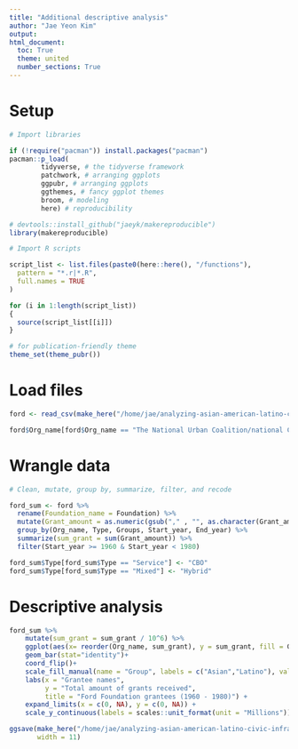 ```yaml
---
title: "Additional descriptive analysis"
author: "Jae Yeon Kim"
output:
html_document:
  toc: True
  theme: united
  number_sections: True
---
```


# Setup 

```r

# Import libraries 

if (!require("pacman")) install.packages("pacman")
pacman::p_load(
        tidyverse, # the tidyverse framework
        patchwork, # arranging ggplots 
        ggpubr, # arranging ggplots 
        ggthemes, # fancy ggplot themes
        broom, # modeling
        here) # reproducibility 

# devtools::install_github("jaeyk/makereproducible")
library(makereproducible)

# Import R scripts

script_list <- list.files(paste0(here::here(), "/functions"),
  pattern = "*.r|*.R",
  full.names = TRUE
)

for (i in 1:length(script_list))
{
  source(script_list[[i]])
}

# for publication-friendly theme
theme_set(theme_pubr())
```

# Load files

```r

ford <- read_csv(make_here("/home/jae/analyzing-asian-american-latino-civic-infrastructure/raw_data/foundation.csv"))

ford$Org_name[ford$Org_name == "The National Urban Coalition/national Council Of La Raza"] <- "The National Urban Coalition/National Council of La Raza"

```

# Wrangle data

```r

# Clean, mutate, group by, summarize, filter, and recode

ford_sum <- ford %>%
  rename(Foundation_name = Foundation) %>%
  mutate(Grant_amount = as.numeric(gsub("," , "", as.character(Grant_amount)))) %>%
  group_by(Org_name, Type, Groups, Start_year, End_year) %>%
  summarize(sum_grant = sum(Grant_amount)) %>%
  filter(Start_year >= 1960 & Start_year < 1980)

ford_sum$Type[ford_sum$Type == "Service"] <- "CBO"
ford_sum$Type[ford_sum$Type == "Mixed"] <- "Hybrid"

```

# Descriptive analysis

```r
         
ford_sum %>%
    mutate(sum_grant = sum_grant / 10^6) %>%
    ggplot(aes(x= reorder(Org_name, sum_grant), y = sum_grant, fill = Groups)) +
    geom_bar(stat="identity")+
    coord_flip()+
    scale_fill_manual(name = "Group", labels = c("Asian","Latino"), values=c("red","blue")) +
    labs(x = "Grantee names",
         y = "Total amount of grants received",
         title = "Ford Foundation grantees (1960 - 1980)") +
    expand_limits(x = c(0, NA), y = c(0, NA)) +
    scale_y_continuous(labels = scales::unit_format(unit = "Millions"))

ggsave(make_here("/home/jae/analyzing-asian-american-latino-civic-infrastructure/outputs/ford_sum_graph.png"), 
       width = 11)

```